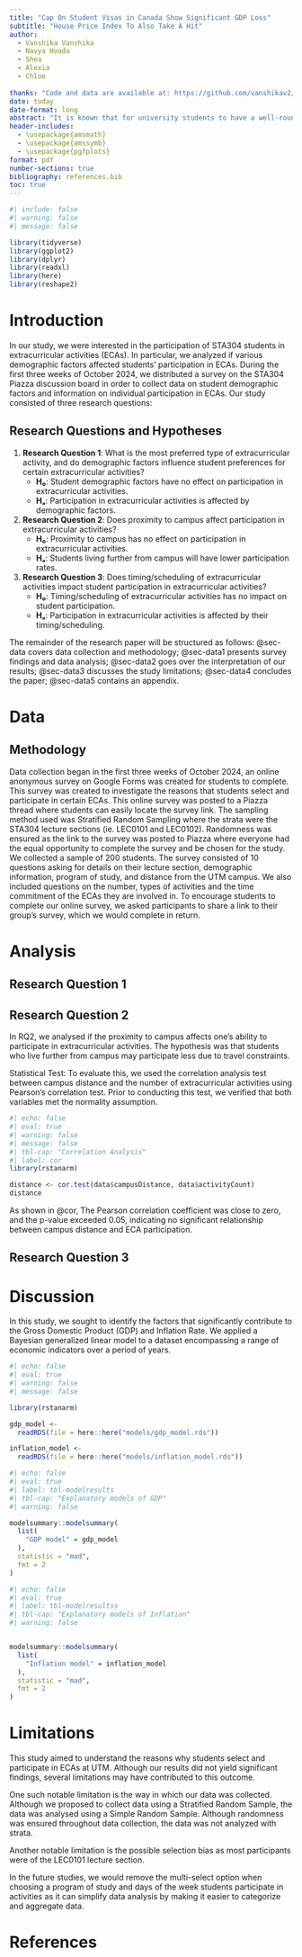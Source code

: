 ---
title: "Cap On Student Visas in Canada Show Significant GDP Loss"
subtitle: "House Price Index To Also Take A Hit"
author: 
  - Vanshika Vanshika
  - Navya Hooda
  - Shea
  - Alexia
  - Chloe
  
thanks: "Code and data are available at: https://github.com/vanshikav2/Immigration."
date: today
date-format: long
abstract: "It is known that for university students to have a well-rounded university experience, participation in extra-curricular activities is vital, not only for academic but personal growth. However, student participation in extracurricular activities depends on a number of factors. Some include scheduling and time-commitment factors, commute factors and the diversity of student activities/clubs. This study aims to explore this by investigating the reasons that students select certain extracurricular activities at the University of Toronto Mississauga (UTM) campus. An anonymous online survey on Google Forms was created for students in a third year Statistics course to complete. Findings showed that there was no significant relationship between campus distance and program of study with extra-curricular involvement. From Figure 2, the boxplot shows that there was some gender influence on the participation of extra-curricular activity, however this variation is not statistically relevant as the p-value was 1. Although results did not produce any significant findings, we believe that this is a valiant step in the right direction towards investigating student participation at UTM."
header-includes:
  - \usepackage{amsmath}
  - \usepackage{amssymb}
  - \usepackage{pgfplots}
format: pdf
number-sections: true
bibliography: references.bib
toc: true
---

```{r}
#| include: false
#| warning: false
#| message: false

library(tidyverse)
library(ggplot2)
library(dplyr)
library(readxl)
library(here)
library(reshape2)
```


# Introduction

In our study, we were interested in the participation of STA304 students in extracurricular activities (ECAs). In particular, we analyzed if various demographic factors affected students’ participation in ECAs. During the first three weeks of October 2024, we distributed a survey on the STA304 Piazza discussion board in order to collect data on student demographic factors and information on individual participation in ECAs. Our study consisted of three research questions: 

## Research Questions and Hypotheses

1. **Research Question 1**: What is the most preferred type of extracurricular activity, and do demographic factors influence student preferences for certain extracurricular activities?  
   - **H₀**: Student demographic factors have no effect on participation in extracurricular activities.
   - **Hₐ**: Participation in extracurricular activities is affected by demographic factors.

2. **Research Question 2**: Does proximity to campus affect participation in extracurricular activities?  
   - **H₀**: Proximity to campus has no effect on participation in extracurricular activities.
   - **Hₐ**: Students living further from campus will have lower participation rates.

3. **Research Question 3**: Does timing/scheduling of extracurricular activities impact student participation in extracurricular activities?  
   - **H₀**: Timing/scheduling of extracurricular activities has no impact on student participation.
   - **Hₐ**: Participation in extracurricular activities is affected by their timing/scheduling.

The remainder of the research paper will be structured as follows: @sec-data covers data collection and methodology; @sec-data1 presents survey findings and data analysis; @sec-data2 goes over the interpretation of our results; @sec-data3 discusses the study limitations; @sec-data4 concludes the paper; @sec-data5 contains an appendix.  

# Data {#sec-data}

## Methodology

Data collection began in the first three weeks of October 2024, an online anonymous survey on Google Forms was created for students to complete. This survey was created to investigate the reasons that students select and participate in certain ECAs. This online survey was posted to a Piazza thread where students can easily locate the survey link. The sampling method used was Stratified Random Sampling where the strata were the STA304 lecture sections (ie. LEC0101 and LEC0102). Randomness was ensured as the link to the survey was posted to Piazza where everyone had the equal opportunity to complete the survey and be chosen for the study. We collected a sample of 200 students. The survey consisted of 10 questions asking for details on their lecture section, demographic information, program of study, and distance from the UTM campus. We also included questions on the number, types of activities and the time commitment of the ECAs they are involved in. To encourage students to complete our online survey, we asked participants to share a link to their group's survey, which we would complete in return.


# Analysis{#sec-data1}

## Research Question 1

## Research Question 2
In RQ2, we analysed if the proximity to campus affects one’s ability to participate in extracurricular activities. The hypothesis was that students who live further from campus may participate less due to travel constraints.

Statistical Test:
To evaluate this, we used the correlation analysis test between campus distance and the number of extracurricular activities using Pearson’s correlation test. Prior to conducting this test, we verified that both variables met the normality assumption.

```{r}
#| echo: false
#| eval: true
#| warning: false
#| message: false
#| tbl-cap: "Correlation Analysis"
#| label: cor
library(rstanarm)

distance <- cor.test(data$campusDistance, data$activityCount)
distance

```

As shown in @cor, The Pearson correlation coefficient was close to zero, and the p-value exceeded 0.05, indicating no significant relationship between campus distance and ECA participation.

## Research Question 3



# Discussion{#sec-data2}
In this study, we sought to identify the factors that significantly contribute to the Gross Domestic Product (GDP) and Inflation Rate. We applied a Bayesian generalized linear model to a dataset encompassing a range of economic indicators over a period of years.


```{r}
#| echo: false
#| eval: true
#| warning: false
#| message: false

library(rstanarm)

gdp_model <-
  readRDS(file = here::here("models/gdp_model.rds"))

inflation_model <-
  readRDS(file = here::here("models/inflation_model.rds"))

```

```{r}
#| echo: false
#| eval: true
#| label: tbl-modelresults
#| tbl-cap: "Explanatory models of GDP"
#| warning: false

modelsummary::modelsummary(
  list(
    "GDP model" = gdp_model
  ),
  statistic = "mad",
  fmt = 2
)
```
```{r}
#| echo: false
#| eval: true
#| label: tbl-modelresultss
#| tbl-cap: "Explanatory models of Inflation"
#| warning: false


modelsummary::modelsummary(
  list(
    "Inflation model" = inflation_model
  ),
  statistic = "mad",
  fmt = 2
)
```


# Limitations{#sec-data3}

This study aimed to understand the reasons why students select and participate in ECAs at UTM. Although our results did not yield significant findings, several limitations may have contributed to this outcome. 

One such notable limitation is the way in which our data was collected. Although we proposed to collect data using a Stratified Random Sample, the data was analysed using a Simple Random Sample. Although randomness was ensured throughout data collection, the data was not analyzed with strata. 

Another notable limitation is the possible selection bias as most participants were of the LEC0101 lecture section. 

In the future studies, we would remove the multi-select option when choosing a program of study and days of the week students participate in activities as it can simplify data analysis by making it easier to categorize and aggregate data. 





\newpage


# References


